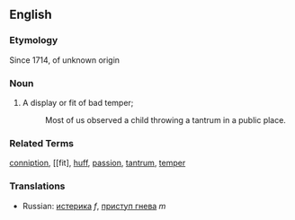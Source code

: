 ==English==
===Etymology===
Since 1714, of unknown origin

===Noun===
#A display or fit of bad temper;
#: Most of us observed a child throwing a tantrum in a public place.


===Related Terms===
[[conniption]], [[fit], [[huff]], [[passion]], [[tantrum]], [[temper]]

===Translations===
*Russian: [[истерика]] ''f'', [[приступ гнева]] ''m''